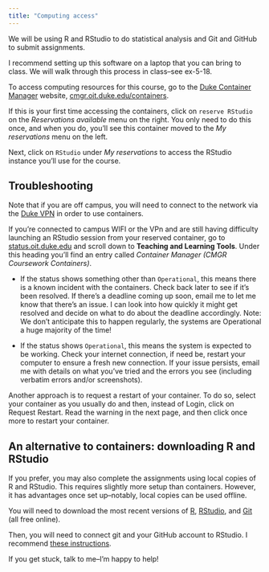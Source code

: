 ```yaml
---
title: "Computing access"
---
```


We will be using R and RStudio to do statistical analysis and Git and GitHub to submit assignments.

I recommend setting up this software on a laptop that you can bring to class.
We will walk through this process in class--see ex-5-18.

To access computing resources for this course, go to the [Duke Container Manager](https://cmgr.oit.duke.edu/containers) website, [cmgr.oit.duke.edu/containers](https://cmgr.oit.duke.edu/containers).

If this is your first time accessing the containers, click on `reserve RStudio` on the *Reservations available* menu on the right.
You only need to do this once, and when you do, you'll see this container moved to the *My reservations* menu on the left.

Next, click on `RStudio` under *My reservations* to access the RStudio instance you'll use for the course.

## Troubleshooting

Note that if you are off campus, you will need to connect to the network via the [Duke VPN](https://oit.duke.edu/what-we-do/services/vpn) in order to use containers.

If you're connected to campus WIFI or the VPn and are still having difficulty launching an RStudio session from your reserved container, go to [status.oit.duke.edu](https://status.oit.duke.edu/) and scroll down to **Teaching and Learning Tools**.
Under this heading you'll find an entry called *Container Manager (CMGR Coursework Containers)*.

-   If the status shows something other than `Operational`, this means there is a known incident with the containers.
    Check back later to see if it's been resolved.
    If there's a deadline coming up soon, email me to let me know that there's an issue.
    I can look into how quickly it might get resolved and decide on what to do about the deadline accordingly.
    Note: We don't anticipate this to happen regularly, the systems are Operational a huge majority of the time!

-   If the status shows `Operational`, this means the system is expected to be working.
    Check your internet connection, if need be, restart your computer to ensure a fresh new connection.
    If your issue persists, email me with details on what you've tried and the errors you see (including verbatim errors and/or screenshots).

Another approach is to request a restart of your container.
To do so, select your container as you usually do and then, instead of Login, click on Request Restart.
Read the warning in the next page, and then click once more to restart your container.

## An alternative to containers: downloading R and RStudio

If you prefer, you may also complete the assignments using local copies of R and RStudio.
This requires slightly more setup than containers.
However, it has advantages once set up--notably, local copies can be used offline.

You will need to download the most recent versions of [R](https://cran.r-project.org/), [RStudio](https://blog--rstudio-com.netlify.app/products/rstudio/download/#download), and [Git](https://git-scm.com/downloads) (all free online).

Then, you will need to connect git and your GitHub account to RStudio.
I recommend [these instructions](https://rfortherestofus.com/2021/02/how-to-use-git-github-with-r/).

If you get stuck, talk to me--I'm happy to help!
